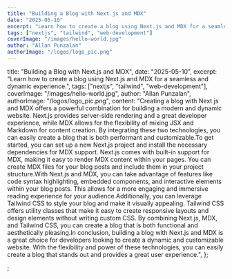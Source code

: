 ```yaml
---
title: "Building a Blog with Next.js and MDX"
date: "2025-05-10"
excerpt: "Learn how to create a blog using Next.js and MDX for a seamless and dynamic experience."
tags: ["nextjs", "tailwind", "web-development"]
coverImage: "/images/hello-world.jpg"
author: "Allan Punzalan"
authorImage: "/logos/logo_pic.png"
---
```


  title: "Building a Blog with Next.js and MDX",
  date: "2025-05-10",
  excerpt:
    "Learn how to create a blog using Next.js and MDX for a seamless and dynamic experience.",
  tags: ["nextjs", "tailwind", "web-development"],
  coverImage: "/images/hello-world.jpg",
  author: "Allan Punzalan",
  authorImage: "/logos/logo_pic.png",
  content:
    "Creating a blog with Next.js and MDX offers a powerful combination for building a modern and dynamic website. Next.js provides server-side rendering and a great developer experience, while MDX allows for the flexibility of mixing JSX and Markdown for content creation. By integrating these two technologies, you can easily create a blog that is both performant and customizable.To get started, you can set up a new Next.js project and install the necessary dependencies for MDX support. Next.js comes with built-in support for MDX, making it easy to render MDX content within your pages. You can create MDX files for your blog posts and include them in your project structure.With Next.js and MDX, you can take advantage of features like code syntax highlighting, embedded components, and interactive elements within your blog posts. This allows for a more engaging and immersive reading experience for your audience.Additionally, you can leverage Tailwind CSS to style your blog and make it visually appealing. Tailwind CSS offers utility classes that make it easy to create responsive layouts and design elements without writing custom CSS. By combining Next.js, MDX, and Tailwind CSS, you can create a blog that is both functional and aesthetically pleasing.In conclusion, building a blog with Next.js and MDX is a great choice for developers looking to create a dynamic and customizable website. With the flexibility and power of these technologies, you can easily create a blog that stands out and provides a great user experience.",
};

;
